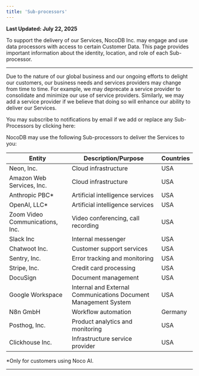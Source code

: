 ```yaml
---
title: 'Sub-processors'
---
```


**Last Updated: July 22, 2025**

To support the delivery of our Services, NocoDB Inc. may engage and use data processors with access to certain Customer Data. This page provides important information about the identity, location, and role of each Sub-processor.

---

Due to the nature of our global business and our ongoing efforts to delight our customers, our business needs and services providers may change from time to time. For example, we may deprecate a service provider to consolidate and minimize our use of service providers. Similarly, we may add a service provider if we believe that doing so will enhance our ability to deliver our Services.

You may subscribe to notifications by email if we add or replace any Sub-Processors by clicking here:

NocoDB may use the following Sub-processors to deliver the Services to you:

| Entity                          | Description/Purpose                                             | Countries |
|---------------------------------|-----------------------------------------------------------------|-----------|
| Neon, Inc.                      | Cloud infrastructure                                            | USA       |
| Amazon Web Services, Inc.       | Cloud infrastructure                                            | USA       |
| Anthropic PBC*                  | Artificial intelligence services                                | USA       |
| OpenAI, LLC*                    | Artificial intelligence services                                | USA       |
| Zoom Video Communications, Inc. | Video conferencing, call recording                              | USA       |
| Slack Inc                       | Internal messenger                                              | USA       |
| Chatwoot Inc.                   | Customer support services                                       | USA       |
| Sentry, Inc.                    | Error tracking and monitoring                                   | USA       |
| Stripe, Inc.                    | Credit card processing                                          | USA       |
| DocuSign                        | Document management                                             | USA       |
| Google Workspace                | Internal and External Communications Document Management System | USA       |
| N8n GmbH                        | Workflow automation                                             | Germany   |
| Posthog, Inc.                   | Product analytics and monitoring                                | USA       |
| Clickhouse Inc.                 | Infrastructure service provider                                 | USA       |

*Only for customers using Noco AI.

---
